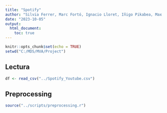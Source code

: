 ---
title: "Spotify"
author: "Silvia Ferrer, Marc Fortó, Ignacio Lloret, Iñigo Pikabea, Max Ticó and Rong Xing"
date: "2023-10-05"
output: 
  html_document:
    toc: true
---


```{r setup, include=FALSE}
knitr::opts_chunk$set(echo = TRUE)
setwd("C:/MDS/MVA/Project")
```

## Lectura


```{r lectura, include=FALSE}
df <- read_csv("../Spotify_Youtube.csv")


```


## Preprocessing


```{r preprocessing, include=FALSE}
source("../scripts/preprocessing.r")
```